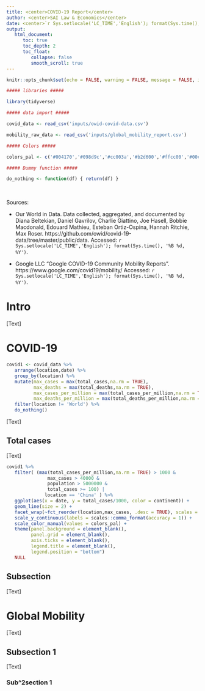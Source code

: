 ```yaml
---
title: <center>COVID-19 Report</center>
author: <center>SAI Law & Economics</center>
date: <center>`r Sys.setlocale('LC_TIME','English'); format(Sys.time(),'%B %d, %Y')`</center>
output:
   html_document:
      toc: true
      toc_depth: 2
      toc_float:
         collapse: false
         smooth_scroll: true
---
```


```r

knitr::opts_chunk$set(echo = FALSE, warning = FALSE, message = FALSE, include = TRUE)

##### libraries #####

library(tidyverse)

##### data import #####

covid_data <- read_csv('inputs/owid-covid-data.csv')

mobility_raw_data <- read_csv('inputs/global_mobility_report.csv')

##### Colors #####

colors_pal <- c('#004170','#098d9c','#cc003a','#b2d600','#ffcc00','#00c954','#00bf9f','#00a9bf','#6f00bf','#b02c88')

##### Dummy function #####

do_nothing <- function(df) { return(df) }

```

<br>

Sources:

* Our World in Data. Data collected, aggregated, and documented by Diana Beltekian, Daniel Gavrilov, Charlie Giattino, Joe Hasell, Bobbie Macdonald, Edouard Mathieu, Esteban Ortiz-Ospina, Hannah Ritchie, Max Roser. https://github.com/owid/covid-19-data/tree/master/public/data. Accessed: `r Sys.setlocale('LC_TIME','English'); format(Sys.time(), '%B %d, %Y')`.

* Google LLC "Google COVID-19 Community Mobility Reports". https://www.google.com/covid19/mobility/ Accessed: `r Sys.setlocale('LC_TIME','English'); format(Sys.time(), '%B %d, %Y')`.

# Intro

[Text]

# COVID-19 

```r

covid1 <- covid_data %>%
   arrange(location,date) %>% 
   group_by(location) %>%
   mutate(max_cases = max(total_cases,na.rm = TRUE),
          max_deaths = max(total_deaths,na.rm = TRUE),
          max_cases_per_million = max(total_cases_per_million,na.rm = TRUE),
          max_deaths_per_million = max(total_deaths_per_million,na.rm = TRUE)) %>%
   filter(location != 'World') %>% 
   do_nothing()

```

[Text]

## Total cases

[Text]

```r

covid1 %>% 
   filter( (max(total_cases_per_million,na.rm = TRUE) > 1000 &
               max_cases > 40000 &
               population > 5000000 &
               total_cases >= 100) |
              location == 'China' ) %>%
   ggplot(aes(x = date, y = total_cases/1000, color = continent)) +
   geom_line(size = 2) +
   facet_wrap(~fct_reorder(location,max_cases, .desc = TRUE), scales = 'free_y', nrow = 7, ncol = 4) +
   scale_y_continuous(labels = scales::comma_format(accuracy = 1)) +
   scale_color_manual(values = colors_pal) +
   theme(panel.background = element_blank(),
         panel.grid = element_blank(),
         axis.ticks = element_blank(),
         legend.title = element_blank(),
         legend.position = "bottom")
   NULL

```


## Subsection

[Text]

# Global Mobility

[Text]

## Subsection 1

[Text]

### Sub^2section 1


